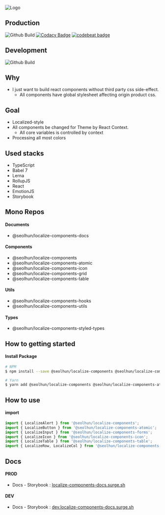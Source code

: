 
<Meta title="Localize Component"></Meta>

![Logo](/logo.png)

## Production

![Github Build](https://github.com/Seolhun/localize-components/workflows/Github%20Build/badge.svg?branch=master)
[![Codacy Badge](https://api.codacy.com/project/badge/Grade/87c0d9f96fc74d94b60c0c397a6b30c6)](https://www.codacy.com/app/shun10114/localize-components?utm_source=github.com&utm_medium=referral&utm_content=Seolhun/localize-components&utm_campaign=Badge_Grade)
[![codebeat badge](https://codebeat.co/badges/2ab413e3-946a-4719-bb75-07e76851cbba)](https://codebeat.co/projects/github-com-seolhun-localize-components-master)

## Development

![Github Build](https://github.com/Seolhun/localize-components/workflows/Github%20Build/badge.svg?branch=develop)

## Why

- I just want to build react components without third party css side-effect.
  - All components have global stylesheet affecting origin product css.

## Goal

- Localized-style
- All components be changed for Theme by React Context.
  - All core variables is controlled by context
- Processing all most colors

## Used stacks

- TypeScript
- Babel 7
- Lerna
- RollupJS
- React
- EmotionJS
- Storybook

## Mono Repos

#### Documents

- @seolhun/localize-components-docs

#### Components

- @seolhun/localize-components
- @seolhun/localize-components-atomic
- @seolhun/localize-components-icon
- @seolhun/localize-components-grid
- @seolhun/localize-components-table

#### Utils

- @seolhun/localize-components-hooks
- @seolhun/localize-components-utils

#### Types

- @seolhun/localize-components-styled-types

## How to getting started

#### Install Package

```bash
# NPM
$ npm install --save @seolhun/localize-components @seolhun/localize-components-atomic

# Yarn
$ yarn add @seolhun/localize-components @seolhun/localize-components-atomic
```

## How to use

#### import

```js
import { LocalizeAlert } from '@seolhun/localize-components';
import { LocalizeButton } from '@seolhun/localize-components-atomic';
import { LocalizeInput } from '@seolhun/localize-components-forms';
import { LocalizeIcon } from '@seolhun/localize-components-icon';
import { LocalizeTable } from '@seolhun/localize-components-table';
import { LocalizeRow, LocalizeCol } from '@seolhun/localize-components-grid';
```

## Docs

#### PROD

- Docs - Storybook : [localize-components-docs.surge.sh](http://localize-components-docs.surge.sh/#/)

#### DEV

- Docs - Storybook : [dev.localize-components-docs.surge.sh](http://dev.localize-components-docs.surge.sh/#/)

